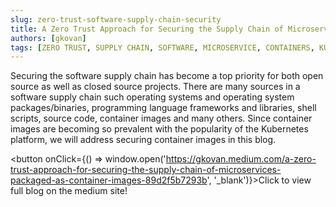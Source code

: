 ```yaml
---
slug: zero-trust-software-supply-chain-security
title: A Zero Trust Approach for Securing the Supply Chain of Microservices Packaged as Container Images
authors: [gkovan]
tags: [ZERO TRUST, SUPPLY CHAIN, SOFTWARE, MICROSERVICE, CONTAINERS, KUBERNETES, OPENSHIFT, DOCKER]
---
```


Securing the software supply chain has become a top priority for both open source as well as closed source projects. There are many sources in a software supply chain such operating systems and operating system packages/binaries, programming language frameworks and libraries, shell scripts, source code, container images and many others. Since container images are becoming so prevalent with the popularity of the Kubernetes platform, we will address securing container images in this blog.

<button onClick={() => window.open('https://gkovan.medium.com/a-zero-trust-approach-for-securing-the-supply-chain-of-microservices-packaged-as-container-images-89d2f5b7293b', '_blank')}>Click to view full blog on the medium site!</button>
